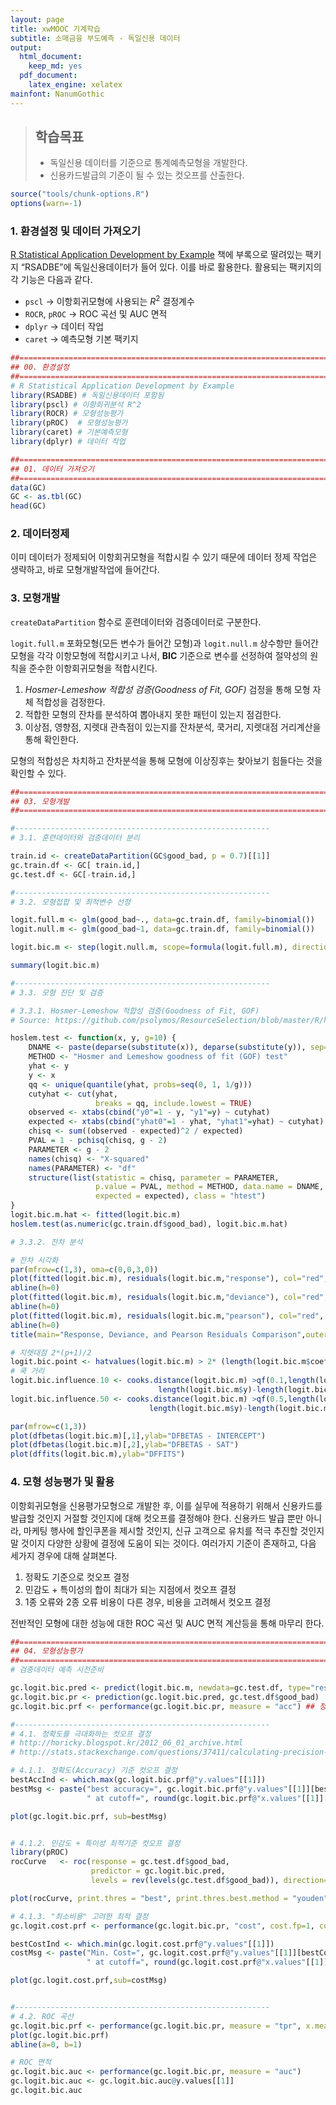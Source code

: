 ```yaml
---
layout: page
title: xwMOOC 기계학습
subtitle: 소매금융 부도예측 - 독일신용 데이터
output:
  html_document: 
    keep_md: yes
  pdf_document:
    latex_engine: xelatex
mainfont: NanumGothic
---
```

 
> ## 학습목표 {.objectives}
>
> * 독일신용 데이터를 기준으로 통계예측모형을 개발한다.
> * 신용카드발급의 기준이 될 수 있는 컷오프를 산출한다.

``` r
source("tools/chunk-options.R")
options(warn=-1)
```

### 1. 환경설정 및 데이터 가져오기

[R Statistical Application Development by Example](https://www.packtpub.com/big-data-and-business-intelligence/r-statistical-application-development-example-beginners-guide) 책에 부록으로 딸려있는 팩키지 "RSADBE"에 독일신용데이터가 들어 있다. 이를 바로 활용한다. 활용되는 팩키지의 각 기능은 다음과 같다.

* `pscl` &rarr; 이항회귀모형에 사용되는 $R^2$ 결정계수
* `ROCR`, `pROC` &rarr; ROC 곡선 및 AUC 면적
* `dplyr` &rarr; 데이터 작업
* `caret` &rarr; 예측모형 기본 팩키지


```r
##==============================================================================
## 00. 환경설정
##==============================================================================
# R Statistical Application Development by Example
library(RSADBE) # 독일신용데이터 포함됨
library(pscl) # 이항회귀분석 R^2
library(ROCR) # 모형성능평가
library(pROC)  # 모형성능평가
library(caret) # 기본예측모형
library(dplyr) # 데이터 작업

##==============================================================================
## 01. 데이터 가져오기
##==============================================================================
data(GC)
GC <- as.tbl(GC)
head(GC)
```

### 2. 데이터정제

이미 데이터가 정제되어 이항회귀모형을 적합시킬 수 있기 때문에 데이터 정제 작업은 생략하고, 바로 모형개발작업에 들어간다.

### 3. 모형개발

`createDataPartition` 함수로 훈련데이터와 검증데이터로 구분한다.

`logit.full.m` 포화모형(모든 변수가 들어간 모형)과 `logit.null.m` 상수항만 들어간 모형을 각각 이항모형에 적합시키고 나서, **BIC** 기준으로 변수를 선정하여 절약성의 원칙을 준수한 이항회귀모형을 적합시킨다.

1. *Hosmer-Lemeshow 적합성 검증(Goodness of Fit, GOF)* 검정을 통해 모형 자체 적합성을 검정한다.
1. 적합한 모형의 잔차를 분석하여 뽑아내지 못한 패턴이 있는지 점검한다.
1. 이상점, 영향점, 지렛대 관측점이 있는지를 잔차분석, 쿡거리, 지렛대점 거리계산을 통해 확인한다.

모형의 적합성은 차치하고 잔차분석을 통해 모형에 이상징후는 찾아보기 힘들다는 것을 확인할 수 있다.

```r
##==============================================================================
## 03. 모형개발
##==============================================================================

#---------------------------------------------------------
# 3.1. 훈련데이터와 검증데이터 분리

train.id <- createDataPartition(GC$good_bad, p = 0.7)[[1]] 
gc.train.df <- GC[ train.id,] 
gc.test.df <- GC[-train.id,]

#---------------------------------------------------------
# 3.2. 모형접합 및 최적변수 선정

logit.full.m <- glm(good_bad~., data=gc.train.df, family=binomial())
logit.null.m <- glm(good_bad~1, data=gc.train.df, family=binomial())

logit.bic.m <- step(logit.null.m, scope=formula(logit.full.m), direction="both", criterion="BIC", k=log(nrow(gc.train.df)))

summary(logit.bic.m)

#---------------------------------------------------------
# 3.3. 모형 진단 및 검증

# 3.3.1. Hosmer-Lemeshow 적합성 검증(Goodness of Fit, GOF)
# Source: https://github.com/psolymos/ResourceSelection/blob/master/R/hoslem.test.R

hoslem.test <- function(x, y, g=10) {
    DNAME <- paste(deparse(substitute(x)), deparse(substitute(y)), sep=", ")
    METHOD <- "Hosmer and Lemeshow goodness of fit (GOF) test"
    yhat <- y
    y <- x
    qq <- unique(quantile(yhat, probs=seq(0, 1, 1/g)))
    cutyhat <- cut(yhat,
                   breaks = qq, include.lowest = TRUE)
    observed <- xtabs(cbind("y0"=1 - y, "y1"=y) ~ cutyhat)
    expected <- xtabs(cbind("yhat0"=1 - yhat, "yhat1"=yhat) ~ cutyhat)
    chisq <- sum((observed - expected)^2 / expected)
    PVAL = 1 - pchisq(chisq, g - 2)
    PARAMETER <- g - 2
    names(chisq) <- "X-squared"
    names(PARAMETER) <- "df"
    structure(list(statistic = chisq, parameter = PARAMETER, 
                   p.value = PVAL, method = METHOD, data.name = DNAME, observed = observed, 
                   expected = expected), class = "htest")
}
logit.bic.m.hat <- fitted(logit.bic.m)
hoslem.test(as.numeric(gc.train.df$good_bad), logit.bic.m.hat)

# 3.3.2. 잔차 분석

# 잔차 시각화
par(mfrow=c(1,3), oma=c(0,0,3,0))
plot(fitted(logit.bic.m), residuals(logit.bic.m,"response"), col="red", xlab="Fitted Values", ylab="Response Residuals")
abline(h=0)
plot(fitted(logit.bic.m), residuals(logit.bic.m,"deviance"), col="red", xlab="Fitted Values", ylab="Deviance Residuals")
abline(h=0)
plot(fitted(logit.bic.m), residuals(logit.bic.m,"pearson"), col="red", xlab="Fitted Values", ylab="Pearson Residuals")
abline(h=0)
title(main="Response, Deviance, and Pearson Residuals Comparison",outer=TRUE)

# 지렛대점 2*(p+1)/2
logit.bic.point <- hatvalues(logit.bic.m) > 2* (length(logit.bic.m$coefficients)-1)/length(logit.bic.m$y)
# 쿡 거리
logit.bic.influence.10 <- cooks.distance(logit.bic.m) >qf(0.1,length(logit.bic.m$coefficients),
                                 length(logit.bic.m$y)-length(logit.bic.m$coefficients))
logit.bic.influence.50 <- cooks.distance(logit.bic.m) >qf(0.5,length(logit.bic.m$coefficients),
                               length(logit.bic.m$y)-length(logit.bic.m$coefficients))

par(mfrow=c(1,3))
plot(dfbetas(logit.bic.m)[,1],ylab="DFBETAS - INTERCEPT")
plot(dfbetas(logit.bic.m)[,2],ylab="DFBETAS - SAT")
plot(dffits(logit.bic.m),ylab="DFFITS")
```

### 4. 모형 성능평가 및 활용

이항회귀모형을 신용평가모형으로 개발한 후, 이를 실무에 적용하기 위해서 신용카드를 발급할 것인지 거절할 것인지에 대해 컷오프를 결정해야 한다. 신용카드 발급 뿐만 아니라, 마케팅 행사에 할인쿠폰을 제시할 것인지, 신규 고객으로 유치를 적극 추진할 것인지 말 것이지 다양한 상황에 결정에 도움이 되는 것이다. 여러가지 기준이 존재하고, 다음 세가지 경우에 대해 살펴본다.

1. 정확도 기준으로 컷오프 결정
1. 민감도 + 특이성의 합이 최대가 되는 지점에서 컷오프 결정
1. 1종 오류와 2종 오류 비용이 다른 경우, 비용을 고려해서 컷오프 결정

전반적인 모형에 대한 성능에 대한 ROC 곡선 및 AUC 면적 계산등을 통해 마무리 한다.

```r
##==============================================================================
## 04. 모형성능평가
##==============================================================================
# 검증데이터 예측 시전준비

gc.logit.bic.pred <- predict(logit.bic.m, newdata=gc.test.df, type="response")
gc.logit.bic.pr <- prediction(gc.logit.bic.pred, gc.test.df$good_bad)
gc.logit.bic.prf <- performance(gc.logit.bic.pr, measure = "acc") ## 정확도 기준 최적성능 결정

#---------------------------------------------------------
# 4.1. 정확도를 극대화하는 컷오프 결정
# http://horicky.blogspot.kr/2012_06_01_archive.html
# http://stats.stackexchange.com/questions/37411/calculating-precision-and-recall-in-r

# 4.1.1. 정확도(Accuracy) 기준 컷오프 결정
bestAccInd <- which.max(gc.logit.bic.prf@"y.values"[[1]])
bestMsg <- paste("best accuracy=", gc.logit.bic.prf@"y.values"[[1]][bestAccInd], 
                 " at cutoff=", round(gc.logit.bic.prf@"x.values"[[1]][bestAccInd], 4))

plot(gc.logit.bic.prf, sub=bestMsg)


# 4.1.2. 민감도 + 특이성 최적기준 컷오프 결정
library(pROC)
rocCurve   <- roc(response = gc.test.df$good_bad,
                  predictor = gc.logit.bic.pred,
                  levels = rev(levels(gc.test.df$good_bad)), direction=">", smooth=FALSE)

plot(rocCurve, print.thres = "best", print.thres.best.method = "youden")

# 4.1.3. "최소비용" 고려한 최적 결정
gc.logit.cost.prf <- performance(gc.logit.bic.pr, "cost", cost.fp=1, cost.fn=1)

bestCostInd <- which.min(gc.logit.cost.prf@"y.values"[[1]])
costMsg <- paste("Min. Cost=", gc.logit.cost.prf@"y.values"[[1]][bestCostInd], 
                 " at cutoff=", round(gc.logit.cost.prf@"x.values"[[1]][bestCostInd], 4))

plot(gc.logit.cost.prf,sub=costMsg)


#---------------------------------------------------------
# 4.2. ROC 곡선
gc.logit.bic.prf <- performance(gc.logit.bic.pr, measure = "tpr", x.measure = "fpr") ## 정확도 기준 최적성능 결정
plot(gc.logit.bic.prf)
abline(a=0, b=1)

# ROC 면적
gc.logit.bic.auc <- performance(gc.logit.bic.pr, measure = "auc")
gc.logit.bic.auc <- gc.logit.bic.auc@y.values[[1]]
gc.logit.bic.auc
```











